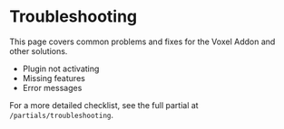 # Troubleshooting

This page covers common problems and fixes for the Voxel Addon and other solutions.

- Plugin not activating
- Missing features
- Error messages

For a more detailed checklist, see the full partial at `/partials/troubleshooting`.
